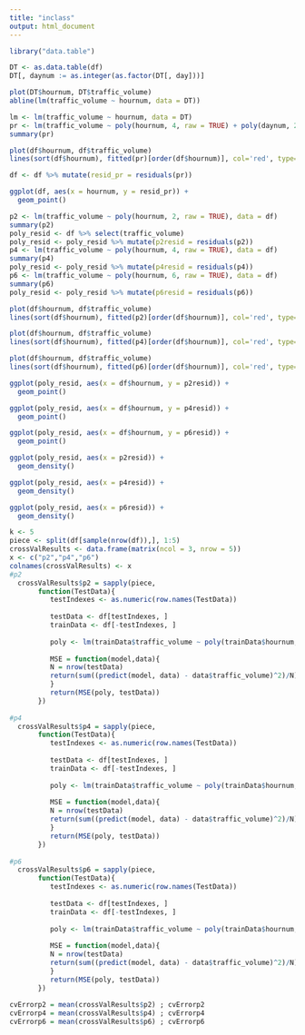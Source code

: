 ```yaml
---
title: "inclass"
output: html_document
---
```


```r
library("data.table")
```
```r
DT <- as.data.table(df)
DT[, daynum := as.integer(as.factor(DT[, day]))]
```
```r
plot(DT$hournum, DT$traffic_volume)
abline(lm(traffic_volume ~ hournum, data = DT))
```
```r
lm <- lm(traffic_volume ~ hournum, data = DT)
pr <- lm(traffic_volume ~ poly(hournum, 4, raw = TRUE) + poly(daynum, 2, raw = TRUE), data = DT)
summary(pr)

plot(df$hournum, df$traffic_volume)
lines(sort(df$hournum), fitted(pr)[order(df$hournum)], col='red', type='b') 
```
```r
df <- df %>% mutate(resid_pr = residuals(pr))

ggplot(df, aes(x = hournum, y = resid_pr)) +
  geom_point()
```
```r
p2 <- lm(traffic_volume ~ poly(hournum, 2, raw = TRUE), data = df)
summary(p2)
poly_resid <- df %>% select(traffic_volume)
poly_resid <- poly_resid %>% mutate(p2resid = residuals(p2))
p4 <- lm(traffic_volume ~ poly(hournum, 4, raw = TRUE), data = df)
summary(p4)
poly_resid <- poly_resid %>% mutate(p4resid = residuals(p4))
p6 <- lm(traffic_volume ~ poly(hournum, 6, raw = TRUE), data = df)
summary(p6)
poly_resid <- poly_resid %>% mutate(p6resid = residuals(p6))

plot(df$hournum, df$traffic_volume)
lines(sort(df$hournum), fitted(p2)[order(df$hournum)], col='red', type='b') 

plot(df$hournum, df$traffic_volume)
lines(sort(df$hournum), fitted(p4)[order(df$hournum)], col='red', type='b') 

plot(df$hournum, df$traffic_volume)
lines(sort(df$hournum), fitted(p6)[order(df$hournum)], col='red', type='b') 
```
```r
ggplot(poly_resid, aes(x = df$hournum, y = p2resid)) +
  geom_point()

ggplot(poly_resid, aes(x = df$hournum, y = p4resid)) +
  geom_point()

ggplot(poly_resid, aes(x = df$hournum, y = p6resid)) +
  geom_point()
```
```r
ggplot(poly_resid, aes(x = p2resid)) +
  geom_density()

ggplot(poly_resid, aes(x = p4resid)) +
  geom_density()

ggplot(poly_resid, aes(x = p6resid)) +
  geom_density()
```
```r
k <- 5
piece <- split(df[sample(nrow(df)),], 1:5)
crossValResults <- data.frame(matrix(ncol = 3, nrow = 5))
x <- c("p2","p4","p6")
colnames(crossValResults) <- x
#p2
  crossValResults$p2 = sapply(piece, 
       function(TestData){
          testIndexes <- as.numeric(row.names(TestData))
          
          testData <- df[testIndexes, ]
          trainData <- df[-testIndexes, ]
          
          poly <- lm(trainData$traffic_volume ~ poly(trainData$hournum,2, raw = TRUE), data = trainData)
  
          MSE = function(model,data){
          N = nrow(testData)
          return(sum((predict(model, data) - data$traffic_volume)^2)/N)
          }
          return(MSE(poly, testData))
       })
       
#p4
  crossValResults$p4 = sapply(piece, 
       function(TestData){
          testIndexes <- as.numeric(row.names(TestData))
          
          testData <- df[testIndexes, ]
          trainData <- df[-testIndexes, ]
          
          poly <- lm(trainData$traffic_volume ~ poly(trainData$hournum, 4, raw = TRUE), data = trainData)
  
          MSE = function(model,data){
          N = nrow(testData)
          return(sum((predict(model, data) - data$traffic_volume)^2)/N)
          }
          return(MSE(poly, testData))
       })
  
#p6
  crossValResults$p6 = sapply(piece, 
       function(TestData){
          testIndexes <- as.numeric(row.names(TestData))
          
          testData <- df[testIndexes, ]
          trainData <- df[-testIndexes, ]
          
          poly <- lm(trainData$traffic_volume ~ poly(trainData$hournum, 6, raw = TRUE), data = trainData)
  
          MSE = function(model,data){
          N = nrow(testData)
          return(sum((predict(model, data) - data$traffic_volume)^2)/N)
          }
          return(MSE(poly, testData))
       })
  
cvErrorp2 = mean(crossValResults$p2) ; cvErrorp2
cvErrorp4 = mean(crossValResults$p4) ; cvErrorp4
cvErrorp6 = mean(crossValResults$p6) ; cvErrorp6
```

```r


```


